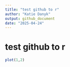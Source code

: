 ```yaml
---
title: "test github to r"
author: "Katie Danyk"
output: github_document
date: "2025-04-24"
---
```


# test github to r
```r
plot(1,2)
```

